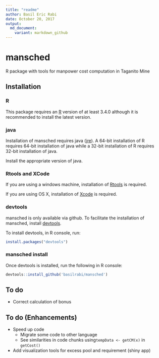 ```yaml
---
title: "readme"
author: Basil Eric Rabi
date: October 20, 2017
output:
  md_document:
    variant: markdown_github
---
```


# mansched
R package with tools for manpower cost computation in Taganito Mine

## Installation

### R
This package requires an [R](https://www.r-project.org/) version of at least
3.4.0 although it is recommended to install the latest version.

### java
Installation of mansched requires java
([jre](https://java.com/inc/BrowserRedirect1.jsp?locale=en)).
A 64-bit installation of R requires 64-bit installation of java while
a 32-bit installation of R requires 32-bit installation of java.

Install the appropriate version of java.

### Rtools and XCode
If you are using a windows machine, installation of
[Rtools](https://cran.r-project.org/bin/windows/Rtools/) is required.

If you are using OS X, installation of
[Xcode](https://developer.apple.com/xcode/) is required.

### devtools
mansched is only available via github.
To facilitate the installation of mansched, install
[devtools](https://github.com/hadley/devtools).

To install devtools, in R console, run:
```r
install.packages("devtools")
```

### mansched install
Once devtools is installed, run the following in R console:
```r
devtools::install_github('basilrabi/mansched')
```

## To do
* Correct calculation of bonus

## To do (Enhancements)
* Speed up code
    + Migrate some code to other language
    + See similarities in  code chunks using`tempData <- getCM(x)` in 
      `getCost()`
* Add visualization tools for excess pool and requirement (shiny app)
